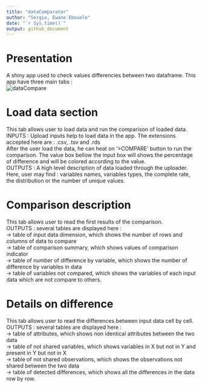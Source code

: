 ---
title: "dataComparator"
author: "Sergio, Ewane Ebouele"
date: "`r Sys.time()`"
output: github_document
---

# Presentation
A shiny app used to check values differencies between two dataframe. This app have three main tabs :  
![dataCompare](./inst/app/www/dfComparator.png)

# Load data section  

This tab allows user to load data and run the comparison of loaded data.  
INPUTS : Upload inputs help to load data in the app. The extensions accepted here are :
.csv, .tsv and .rds  
After the user load the data, he can heat on '>COMPARE' button to run the comparison.
The value box bellow the input box will shows the percentage of difference and will be colored according to the value.  
OUTPUTS : A high level description of data loaded through the uploader. Here, user may find :
variables names, variables types, the complete rate, the distribution or the number of unique values.  

# Comparison description  

This tab allows user to read the first results of the comparison.  
OUTPUTS : several tables are displayed here :  
-> table of input data dimension, which shows the number of rows and columns of data to compare  
-> table of comparison summary, which shows values of comparison indicator  
-> table of number of difference by variable, which shows the number of difference by variables in data  
-> table of variables not compared, which shows the variables of each input data which are not compare to others.  


# Details on difference  

This tab allows user to read the differences between input data cell by cell.  
OUTPUTS : several tables are displayed here :  
-> table of attributes, which shows non identical attributes between the two data  
-> table of not shared variables, which shows variables in X but not in Y and present in Y but not in X  
-> table of not shared observations, which shows the observations not shared between the two data  
-> table of detected differences, which shows all the differences in the data row by row.   